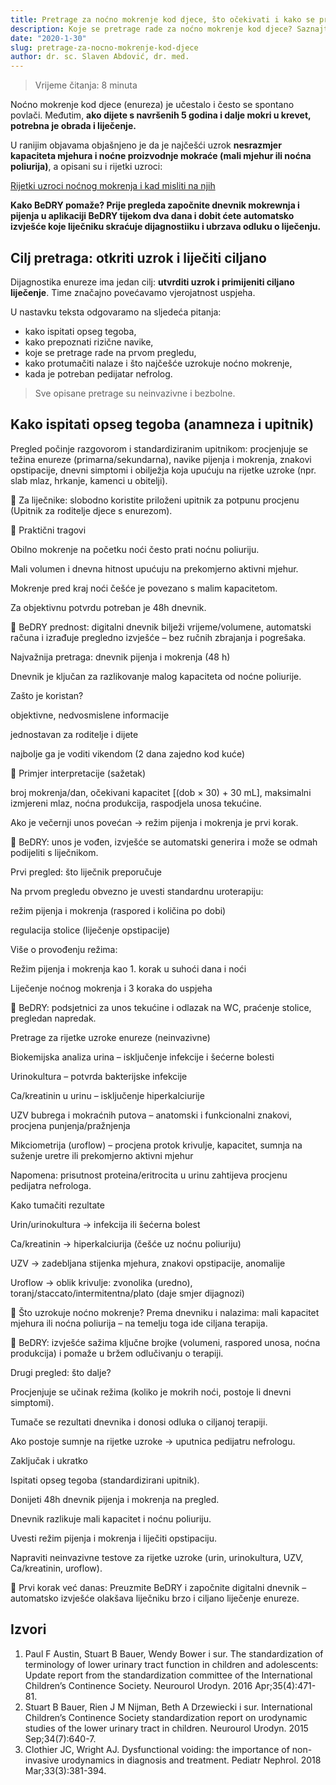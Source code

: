 ```yaml
---
title: Pretrage za noćno mokrenje kod djece, što očekivati i kako se pripremiti
description: Koje se pretrage rade za noćno mokrenje kod djece? Saznajte što očekivati, jesu li testovi bezbolni i kako BeDRY pomaže točnoj dijagnostici.
date: "2020-1-30"
slug: pretrage-za-nocno-mokrenje-kod-djece
author: dr. sc. Slaven Abdović, dr. med.
---
```


> Vrijeme čitanja: 8 minuta

Noćno mokrenje kod djece (enureza) je učestalo i često se spontano povlači. Međutim, **ako dijete s navršenih 5 godina i dalje mokri u krevet, potrebna je obrada i liječenje.**

U ranijim objavama objašnjeno je da je najčešći uzrok **nesrazmjer kapaciteta mjehura i noćne proizvodnje mokraće (mali mjehur ili noćna poliurija)**, a opisani su i rijetki uzroci:

[Rijetki uzroci noćnog mokrenja i kad misliti na njih](/blog/rijetki-uzroci-nocnog-mokrenja)

**Kako BeDRY pomaže? Prije pregleda započnite dnevnik mokrewnja i pijenja u aplikaciji BeDRY tijekom dva dana i dobit ćete automatsko izvješće koje liječniku skraćuje dijagnostiiku i ubrzava odluku o liječenju.**

## Cilj pretraga: otkriti uzrok i liječiti ciljano

Dijagnostika enureze ima jedan cilj: **utvrditi uzrok i primijeniti ciljano liječenje**. Time značajno povećavamo vjerojatnost uspjeha.

U nastavku teksta odgovaramo na sljedeća pitanja:
- kako ispitati opseg tegoba,
- kako prepoznati rizične navike,
- koje se pretrage rade na prvom pregledu,
- kako protumačiti nalaze i što najčešće uzrokuje noćno mokrenje,
- kada je potreban pedijatar nefrolog.

> Sve opisane pretrage su neinvazivne i bezbolne.

## Kako ispitati opseg tegoba (anamneza i upitnik)

Pregled počinje razgovorom i standardiziranim upitnikom: procjenjuje se težina enureze (primarna/sekundarna), navike pijenja i mokrenja, znakovi opstipacije, dnevni simptomi i obilježja koja upućuju na rijetke uzroke (npr. slab mlaz, hrkanje, kamenci u obitelji).

📄 Za liječnike: slobodno koristite priloženi upitnik za potpunu procjenu (Upitnik za roditelje djece s enurezom).

🧭 Praktični tragovi

Obilno mokrenje na početku noći često prati noćnu poliuriju.

Mali volumen i dnevna hitnost upućuju na prekomjerno aktivni mjehur.

Mokrenje pred kraj noći češće je povezano s malim kapacitetom.

Za objektivnu potvrdu potreban je 48h dnevnik.

📲 BeDRY prednost: digitalni dnevnik bilježi vrijeme/volumene, automatski računa i izrađuje pregledno izvješće – bez ručnih zbrajanja i pogrešaka.

Najvažnija pretraga: dnevnik pijenja i mokrenja (48 h)

Dnevnik je ključan za razlikovanje malog kapaciteta od noćne poliurije.

Zašto je koristan?

objektivne, nedvosmislene informacije

jednostavan za roditelje i dijete

najbolje ga je voditi vikendom (2 dana zajedno kod kuće)

🧪 Primjer interpretacije (sažetak)

broj mokrenja/dan, očekivani kapacitet [(dob × 30) + 30 mL], maksimalni izmjereni mlaz, noćna produkcija, raspodjela unosa tekućine.

Ako je večernji unos povećan → režim pijenja i mokrenja je prvi korak.

📲 BeDRY: unos je vođen, izvješće se automatski generira i može se odmah podijeliti s liječnikom.

Prvi pregled: što liječnik preporučuje

Na prvom pregledu obvezno je uvesti standardnu uroterapiju:

režim pijenja i mokrenja (raspored i količina po dobi)

regulacija stolice (liječenje opstipacije)

Više o provođenju režima:

Režim pijenja i mokrenja kao 1. korak u suhoći dana i noći

Liječenje noćnog mokrenja i 3 koraka do uspjeha

📲 BeDRY: podsjetnici za unos tekućine i odlazak na WC, praćenje stolice, pregledan napredak.

Pretrage za rijetke uzroke enureze (neinvazivne)

Biokemijska analiza urina – isključenje infekcije i šećerne bolesti

Urinokultura – potvrda bakterijske infekcije

Ca/kreatinin u urinu – isključenje hiperkalciurije

UZV bubrega i mokraćnih putova – anatomski i funkcionalni znakovi, procjena punjenja/pražnjenja

Mikciometrija (uroflow) – procjena protok krivulje, kapacitet, sumnja na suženje uretre ili prekomjerno aktivni mjehur

Napomena: prisutnost proteina/eritrocita u urinu zahtijeva procjenu pedijatra nefrologa.

Kako tumačiti rezultate

Urin/urinokultura → infekcija ili šećerna bolest

Ca/kreatinin → hiperkalciurija (češće uz noćnu poliuriju)

UZV → zadebljana stijenka mjehura, znakovi opstipacije, anomalije

Uroflow → oblik krivulje: zvonolika (uredno), toranj/staccato/intermitentna/plato (daje smjer dijagnozi)

🎯 Što uzrokuje noćno mokrenje?
Prema dnevniku i nalazima: mali kapacitet mjehura ili noćna poliurija – na temelju toga ide ciljana terapija.

📲 BeDRY: izvješće sažima ključne brojke (volumeni, raspored unosa, noćna produkcija) i pomaže u bržem odlučivanju o terapiji.

Drugi pregled: što dalje?

Procjenjuje se učinak režima (koliko je mokrih noći, postoje li dnevni simptomi).

Tumače se rezultati dnevnika i donosi odluka o ciljanoj terapiji.

Ako postoje sumnje na rijetke uzroke → uputnica pedijatru nefrologu.

Zaključak i ukratko

Ispitati opseg tegoba (standardizirani upitnik).

Donijeti 48h dnevnik pijenja i mokrenja na pregled.

Dnevnik razlikuje mali kapacitet i noćnu poliuriju.

Uvesti režim pijenja i mokrenja i liječiti opstipaciju.

Napraviti neinvazivne testove za rijetke uzroke (urin, urinokultura, UZV, Ca/kreatinin, uroflow).

📲 Prvi korak već danas: Preuzmite BeDRY
 i započnite digitalni dnevnik – automatsko izvješće olakšava liječniku brzo i ciljano liječenje enureze.

## Izvori

1. Paul F Austin, Stuart B Bauer, Wendy Bower i sur. The standardization of terminology of lower urinary tract function in children and adolescents: Update report from the standardization committee of the International Children’s Continence Society. Neurourol Urodyn. 2016 Apr;35(4):471-81.
2. Stuart B Bauer, Rien J M Nijman, Beth A Drzewiecki i sur. International Children’s Continence Society standardization report on urodynamic studies of the lower urinary tract in children. Neurourol Urodyn. 2015 Sep;34(7):640-7.
3. Clothier JC, Wright AJ. Dysfunctional voiding: the importance of non-invasive urodynamics in diagnosis and treatment. Pediatr Nephrol. 2018 Mar;33(3):381-394.